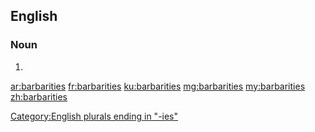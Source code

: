 ==English==

===Noun===
{{head|en|plural}}

# {{plural of|barbarity|lang=en|nocat=1}}

[[Category:English plurals ending in "-ies"]]

[[ar:barbarities]]
[[fr:barbarities]]
[[ku:barbarities]]
[[mg:barbarities]]
[[my:barbarities]]
[[zh:barbarities]]
